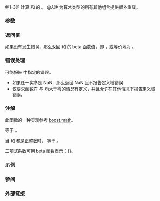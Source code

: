 {{cpp/title|beta|betaf|betal}}
{{cpp/numeric/special_functions/navbar}}
{{dcl begin}}
{{dcl header|cmath}}
{{dcl rev multi|num=1|since1=c++17|dcl1=
float       beta ( float x, float y );
double      beta ( double x, double y );
long double beta ( long double x, long double y );
|since2=c++23|dcl2=
/* 浮点数类型 */ beta( /* 浮点数类型 */ x,
                                /* 浮点数类型 */ y );
}}
{{dcl|num=2|since=c++17|
float       betaf( float x, float y );
}}
{{dcl|num=3|since=c++17|
long double betal( long double x, long double y );
}}
{{dcl h|[[#注解|额外重载]]}}
{{dcl header|cmath}}
{{dcl|num=A|since=c++17|
template&lt; class Arithmetic1, class Arithmetic2 &gt;
/* common-浮点数类型 */ beta( Arithmetic1 x, Arithmetic2 y );
}}
{{dcl end}}

@1-3@ 计算 {{c|x}} 和 {{c|y}} 的 {{enwiki|Beta_function|β 函数}}。{{rev inl|since=c++23|标准库提供所有以无 cv 限定的浮点数类型作为形参 {{c|x}} 和 {{c|y}} 的类型的 {{tt|std::beta}} 重载。}}
@A@ 为算术类型的所有其他组合提供额外重载。

===参数===
{{par begin}}
{{par|x, y|浮点数或整数}}
{{par end}}

===返回值===
如果没有发生错误，那么返回 {{c|x}} 和 {{c|y}} 的 beta 函数值，即 {{mathjax-or|\(\int_{0}^{1}{ {t}^{x-1}{(1-t)}^{y-1}\mathsf{d}t}\)|{{minteg|0|1|t{{su|p=x-1}}(1-t){{su|p=(y-1)}}d''t''}}}}，或等价地为 {{mathjax-or|\(\frac{\Gamma(x)\Gamma(y)}{\Gamma(x+y)}\)|{{mfrac|Γ(x)Γ(y)|Γ(x+y)}}}}。

===错误处理===
可能报告 {{ltt|cpp/numeric/math/math_errhandling}} 中指定的错误。
* 如果任一实参是 NaN，那么返回 NaN 且不报告定义域错误
* 仅要求函数在 {{c|x}} 与 {{c|y}} 均大于零的情况有定义，并且允许在其他情况下报告定义域错误。

===注解===
{{cpp/numeric/special functions/older impl note}}

此函数的一种实现参考 [https://www.boost.org/doc/libs/release/libs/math/doc/html/math_toolkit/sf_beta/beta_function.html boost.math]。

{{c|std::beta(x, y)}} 等于 {{c|std::beta(y, x)}}。

当 {{c|x}} 和 {{c|y}} 都是正整数时，{{c|std::beta(x, y)}} 等于 {{mathjax-or|1=\(\frac{(x-1)!(y-1)!}{(x+y-1)!}\)|2={{mfrac|(x-1)!(y-1)!|(x+y-1)!}}}}。

二项式系数可用 beta 函数表示：{{mathjax-or|1=\(\binom{n}{k} = \frac{1}{(n+1)B(n-k+1,k+1)}\)|2={{mparen|(|)|n|k}}{{=}}{{mfrac|1|(n+1)Β(n-k+1,k+1)}}}}。

{{cpp/numeric/special functions/additional overload note|beta}}

===示例===
{{example
|code=
#include &lt;cassert&gt;
#include &lt;cmath&gt;
#include &lt;iomanip&gt;
#include &lt;iostream&gt;
#include &lt;numbers&gt;
#include &lt;string&gt;

long binom_via_beta(int n, int k)
{
    return std::lround(1 / ((n + 1) * std::beta(n - k + 1, k + 1)));
}

long binom_via_gamma(int n, int k)
{
    return std::lround(std::tgamma(n + 1) /
                      (std::tgamma(n - k + 1) * 
                       std::tgamma(k + 1)));
}

int main()
{
    std::cout &lt;&lt; "帕斯卡三角形：\n";
    for (int n = 1; n &lt; 10; ++n)
    {
        std::cout &lt;&lt; std::string(20 - n * 2, ' ');
        for (int k = 1; k &lt; n; ++k)
        {
            std::cout &lt;&lt; std::setw(3) &lt;&lt; binom_via_beta(n, k) &lt;&lt; ' ';
            assert(binom_via_beta(n, k) == binom_via_gamma(n, k));
        }
        std::cout &lt;&lt; '\n';
    }

    // 点检查
    const long double p = 0.123; // [0, 1] 中的随机值
    const long double q = 1 - p;
    const long double π = std::numbers::pi_v&lt;long double&gt;;
    std::cout &lt;&lt; "\n\n" &lt;&lt; std::setprecision(19)
              &lt;&lt; "β(p,1-p)   = " &lt;&lt; std::beta(p, q) &lt;&lt; '\n'
              &lt;&lt; "π/sin(π*p) = " &lt;&lt; π / std::sin(π * p) &lt;&lt; '\n';
}
|output=
帕斯卡三角形：
                 
                  2 
                3   3 
              4   6   4 
            5  10  10   5 
          6  15  20  15   6 
        7  21  35  35  21   7 
      8  28  56  70  56  28   8 
    9  36  84 126 126  84  36   9 

β(p,1-p)   = 8.335989149587307836
π/sin(π*p) = 8.335989149587307834
}}

===参阅===
{{dsc begin}}
{{dsc inc|cpp/numeric/math/dsc tgamma}}
{{dsc end}}

===外部链接===
{{eli|[https://mathworld.wolfram.com/BetaFunction.html Weisstein, Eric W. “ Β 函数。”] 来自 MathWorld--A Wolfram Web Resource。}}

{{langlinks|de|en|es|fr|it|ja|pt|ru}}